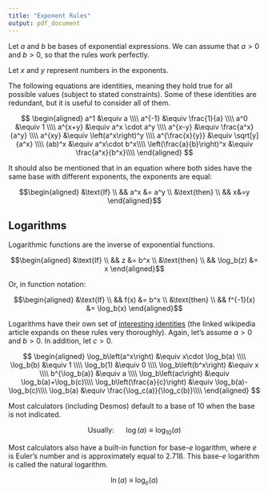 ```yaml
---
title: "Exponent Rules"
output: pdf_document
---
```


Let $a$ and $b$ be bases of exponential expressions. We can assume that $a>0$ and $b>0$, so that the rules work perfectly.

Let $x$ and $y$ represent numbers in the exponents.

The following equations are identities, meaning they hold true for all possible values (subject to stated constraints). Some of these identities are redundant, but it is useful to consider all of them.

$$
\begin{aligned}
a^1 &\equiv a \\\\
a^{-1} &\equiv \frac{1}{a} \\\\
a^0 &\equiv 1 \\\\
a^{x+y} &\equiv a^x \cdot a^y \\\\
a^{x-y} &\equiv \frac{a^x}{a^y} \\\\
a^{xy} &\equiv \left(a^x\right)^y \\\\
a^{\frac{x}{y}} &\equiv \sqrt[y]{a^x} \\\\
(ab)^x &\equiv a^x\cdot b^x\\\\
\left(\frac{a}{b}\right)^x &\equiv \frac{a^x}{b^x}\\\\
\end{aligned}
$$

It should also be mentioned that in an equation where both sides have the same base with different exponents, the exponents are equal:


$$\begin{aligned}
&\text{If} \\
&& a^x &= a^y \\
&\text{then} \\
&& x&=y
\end{aligned}$$

## Logarithms

Logarithmic functions are the inverse of exponential functions. 

$$\begin{aligned}
&\text{If} \\
&& z &= b^x \\
&\text{then} \\
&& \log_b(z) &= x
\end{aligned}$$

Or, in function notation: 

$$\begin{aligned}
&\text{If} \\
&& f(x) &= b^x \\
&\text{then} \\
&& f^{-1}(x) &= \log_b(x)
\end{aligned}$$


Logarithms have their own set of [interesting identities](https://en.wikipedia.org/wiki/List_of_logarithmic_identities) (the linked wikipedia article expands on these rules very thoroughly). Again, let's assume $a>0$ and $b>0$. In addition, let $c>0$.


$$
\begin{aligned}
\log_b\left(a^x\right) &\equiv x\cdot \log_b(a) \\\\
\log_b(b) &\equiv 1 \\\\
\log_b(1) &\equiv 0 \\\\
\log_b\left(b^x\right) &\equiv x \\\\
b^{\log_b(a)} &\equiv a \\\\
\log_b\left(ac\right) &\equiv \log_b(a)+\log_b(c)\\\\
\log_b\left(\frac{a}{c}\right) &\equiv \log_b(a)-\log_b(c)\\\\
\log_b(a) &\equiv \frac{\log_c(a)}{\log_c(b)}\\\\
\end{aligned}
$$

Most calculators (including Desmos) default to a base of 10 when the base is not indicated.

$$\text{Usually:}~~~~~~\log(a) \equiv \log_{10}(a)$$

Most calculators also have a built-in function for base-$e$ logarithm, where $e$ is Euler's number and is approximately equal to 2.718. This base-$e$ logarithm is called the natural logarithm.

$$\ln(a)~\equiv~\log_{e}(a)$$


